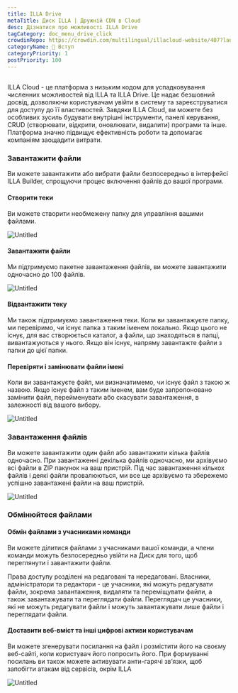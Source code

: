 ```yaml
---
title: ILLA Drive
metaTitle: Диск ILLA | Дружній CDN в Cloud
desc: Дізнатися про можливості ILLA Drive
tagCategory: doc_menu_drive_click
crowdinRepo: https://crowdin.com/multilingual/illacloud-website/407?languages=uk&filter=basic&value=0
categoryName: 👋 Вступ
categoryPriority: 1
postPriority: 100
---
```


## <h2 hidden>Що таке ILLA Drive</h2>

ILLA Cloud - це платформа з низьким кодом для успадковування численних можливостей від ILLA та ILLA Drive. Це надає безшовний досвід, дозволяючи користувачам увійти в систему та зареєструватися для доступу до її властивостей. Завдяки ILLA Cloud, ви можете без особливих зусиль будувати внутрішні інструменти, панелі керування, CRUD (створювати, відкрити, оновлювати, видалити) програми та інше. Платформа значно підвищує ефективність роботи та допомагає компаніям заощадити витрати.

### Завантажити файли

Ви можете завантажити або вибрати файли безпосередньо в інтерфейсі ILLA Builder, спрощуючи процес включення файлів до вашої програми.

#### Створити теки

Ви можете створити необмежену папку для управління вашими файлами. 

![Untitled](https://cdn.illacloud.com/official-website/img/docs/drive/Untitled.png)

#### Завантажити файли

Ми підтримуємо пакетне завантаження файлів, ви можете завантажити одночасно до 100 файлів.

![Untitled](https://cdn.illacloud.com/official-website/img/docs/drive/Untitled%20(1).png)

#### Відвантажити теку

Ми також підтримуємо завантаження теки. Коли ви завантажуєте папку, ми перевіримо, чи існує папка з таким іменем локально. Якщо цього не існує, для вас створюється каталог, а файли, що знаходяться в папці, вивантажуються у нього. Якщо він існує, напряму завантажте файли з папки до цієї папки.

#### Перевіряти і замінювати файли імені

Коли ви завантажуєте файл, ми визначатимемо, чи існує файл з такою ж назвою. Якщо існує файл з таким іменем, вам буде запропоновано замінити файл, перейменувати або скасувати завантаження, в залежності від вашого вибору. 

![Untitled](https://cdn.illacloud.com/official-website/img/docs/drive/Untitled%20(2).png)

### Завантаження файлів

Ви можете завантажити один файл або завантажити кілька файлів одночасно. При завантаженні декілька файлів одночасно, ми архівуємо всі файли в ZIP пакунок на ваш пристрій. Під час завантаження кількох файлів і деякі файли провалюються, ми все ще архівуємо та збережемо успішно завантажені файли на ваш пристрій.

![Untitled](https://cdn.illacloud.com/official-website/img/docs/drive/Untitled%20(3).png)

### Обмінюйтеся файлами

#### Обмін файлами з учасниками команди

Ви можете ділитися файлами з учасниками вашої команди, а члени команди можуть безпосередньо увійти на Диск для того, щоб переглянути і завантажити файли. 

Права доступу розділені на редаговані та нередаговані. Власники, адміністратори та редактори - це учасники, які можуть редагувати файли, зокрема завантаження, видаляти та переміщувати файли, а також завантажувати та переглядати файли. 
Переглядач це учасники, які не можуть редагувати файли і можуть завантажувати лише файли і переглядати файли. 

#### Доставити веб-вміст та інші цифрові активи користувачам

Ви можете згенерувати посилання на файл і розмістити його на своєму веб-сайті, коли користувач його попросить його. При формуванні посилань ви також можете активувати анти-гарячі зв’язки, щоб запобігти атакам від сервісів, окрім ILLA

![Untitled](https://cdn.illacloud.com/official-website/img/docs/drive/Untitled%20(4).png)
